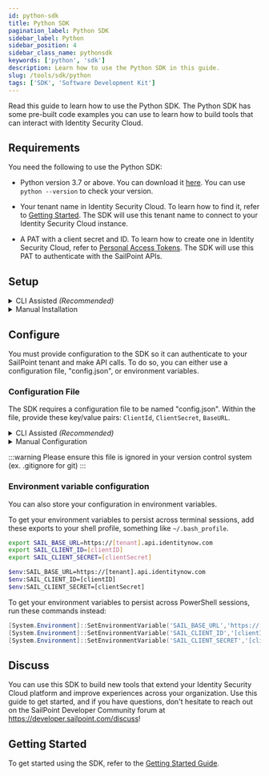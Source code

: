 ```yaml
---
id: python-sdk
title: Python SDK
pagination_label: Python SDK
sidebar_label: Python
sidebar_position: 4
sidebar_class_name: pythonsdk
keywords: ['python', 'sdk']
description: Learn how to use the Python SDK in this guide. 
slug: /tools/sdk/python
tags: ['SDK', 'Software Development Kit']
---
```


Read this guide to learn how to use the Python SDK. The Python SDK has some pre-built code examples you can use to learn how to build tools that can interact with Identity Security Cloud.

## Requirements

You need the following to use the Python SDK:

- Python version 3.7 or above. You can download it [here](https://www.python.org/downloads/). You can use `python --version` to check your version. 

- Your tenant name in Identity Security Cloud. To learn how to find it, refer to [Getting Started](/docs/api/getting-started.md#find-your-tenant-name). The SDK will use this tenant name to connect to your Identity Security Cloud instance.

- A PAT with a client secret and ID. To learn how to create one in Identity Security Cloud, refer to [Personal Access Tokens](https://documentation.sailpoint.com/saas/help/common/api_keys.html#generating-a-personal-access-token). The SDK will use this PAT to authenticate with the SailPoint APIs.


## Setup

<details>
<summary>CLI Assisted <em>(Recommended)</em></summary>

The SailPoint CLI offers a few commands that will allow you to quickly get started with the Python SDK. To learn how to install and use the SailPoint CLI, refer to [SailPoint CLI](https://developer.sailpoint.com/idn/tools/cli#get-the-cli).

Once the CLI is installed and configured, run this command to create a new Python project with the Python SDK:

```bash
sail sdk init python python-example
```

Running this command will create the structure for your project:

```text
|-- python-example
|   |-- requirements.txt
|   |-- sdk.py
```

Navigate into your project folder and run this command to install the required dependencies:

```bash
pip install -r requirements.txt
```

The SDK is now installed. To learn how to configure the SDK, refer to the [Configure section](#configure).


</details>

<details>
<summary>Manual Installation</summary>

To begin your Python project, you will need to create a directory for your project.

To create a project directory, run this command:

```bash
mkdir python-example
```

Then run this command to change into your project directory:

```bash
cd python-example
```

To initialize your project and install the SDK, create the "requirements.txt" file with the following line in your project directory:

```text
sailpoint >= 1.0.0
```

To install the SDK and its dependencies, run this command:

```bash
pip install -r requirements.txt
```

The SDK is now installed. To learn how to configure the SDK, refer to the [Configure section](#configure).

</details>

## Configure

You must provide configuration to the SDK so it can authenticate to your SailPoint tenant and make API calls. To do so, you can either use a configuration file, "config.json", or environment variables.

### Configuration File

The SDK requires a configuration file to be named "config.json". Within the file, provide these key/value pairs: `ClientId`, `ClientSecret`, `BaseURL`.

<details>
<summary>CLI Assisted <em>(Recommended)</em></summary>
The SailPoint CLI offers a command to generate the "config.json" file with your currently configured CLI credentials.

```bash
sail sdk init config
```

If you have multiple environments configured with the CLI, you can pass an additional parameter to state the environment you wish to create a "config.json" for. 

To pass an additional parameter that states the environment you want to configure, run this command: 

```bash
sail sdk init config --env devrel
```

#### Example "config.json"

```json
{
  "ClientId": "g0567b766b413b22c05c66e75d532f1b",
  "ClientSecret": "cabd0e950a7230b63c1ff45be33fb22065b382b6251a73c61177a8bb5482fcc7",
  "BaseURL": "https://[tenant].api.identitynow.com"
}
```

</details>

<details>
<summary>Manual Configuration</summary>

Create a file named "config.json", and provide these key/value pairs: `ClientID`, `ClientSecret`, `BaseUrl`.

#### Example "config.json"

```json
{
  "ClientId": "g0567b766b413b22c05c66e75d532f1b",
  "ClientSecret": "cabd0e950a7230b63c1ff45be33fb22065b382b6251a73c61177a8bb5482fcc7",
  "BaseURL": "https://[tenant].api.identitynow.com"
}
```

</details>

:::warning
Please ensure this file is ignored in your version control system (ex. .gitignore for git)
:::

### Environment variable configuration

You can also store your configuration in environment variables.

To get your environment variables to persist across terminal sessions, add these exports to your shell profile, something like `~/.bash_profile`.


<Tabs>
<TabItem value="linux_mac" label="Linux/Mac" default>

```bash
export SAIL_BASE_URL=https://[tenant].api.identitynow.com
export SAIL_CLIENT_ID=[clientID]
export SAIL_CLIENT_SECRET=[clientSecret]
```

</TabItem>
<TabItem value="windows" label="Windows PowerShell">

```bash
$env:SAIL_BASE_URL=https://[tenant].api.identitynow.com
$env:SAIL_CLIENT_ID=[clientID]
$env:SAIL_CLIENT_SECRET=[clientSecret]
```

To get your environment variables to persist across PowerShell sessions, run these commands instead:

```powershell
[System.Environment]::SetEnvironmentVariable('SAIL_BASE_URL','https://[tenant].api.identitynow.com')
[System.Environment]::SetEnvironmentVariable('SAIL_CLIENT_ID','[clientID]')
[System.Environment]::SetEnvironmentVariable('SAIL_CLIENT_SECRET','[clientSecret]')
```

</TabItem>
</Tabs>

## Discuss

You can use this SDK to build new tools that extend your Identity Security Cloud platform and improve experiences across your organization. Use this guide to get started, and if you have questions, don't hesitate to reach out on the SailPoint Developer Community forum at https://developer.sailpoint.com/discuss! 

## Getting Started

To get started using the SDK, refer to the [Getting Started Guide](./getting-started.md).
